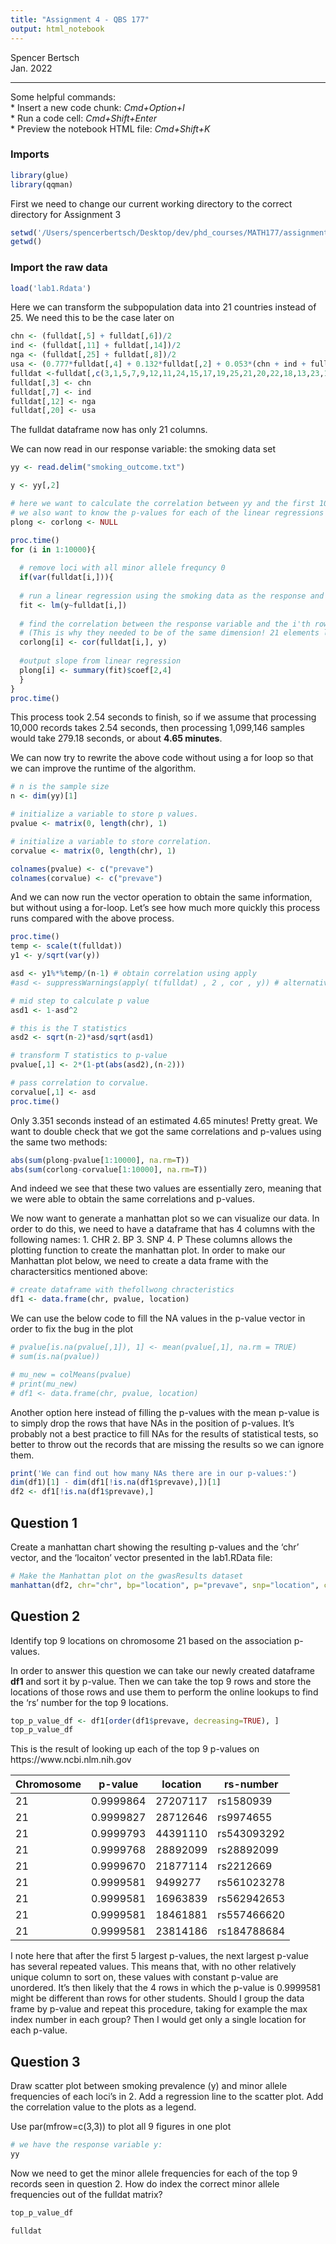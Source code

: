 ```yaml
---
title: "Assignment 4 - QBS 177"
output: html_notebook
---
```


Spencer Bertsch  
Jan. 2022

------------

Some helpful commands:  
* Insert a new code chunk: *Cmd+Option+I*  
* Run a code cell: *Cmd+Shift+Enter*  
* Preview the notebook HTML file: *Cmd+Shift+K*  





### Imports 
```r
library(glue)
library(qqman)
```

First we need to change our current working directory to the correct directory for Assignment 3
```r
setwd('/Users/spencerbertsch/Desktop/dev/phd_courses/MATH177/assignment4')
getwd()
```

### Import the raw data 
```r
load('lab1.Rdata')
```


Here we can transform the subpopulation data into 21 countries instead of 25. We need this to be the case later on 
```r
chn <- (fulldat[,5] + fulldat[,6])/2
ind <- (fulldat[,11] + fulldat[,14])/2
nga <- (fulldat[,25] + fulldat[,8])/2
usa <- (0.777*fulldat[,4] + 0.132*fulldat[,2] + 0.053*(chn + ind + fulldat[,16] + fulldat[,15])/4)/(0.777+0.132+0.053)
fulldat <-fulldat[,c(3,1,5,7,9,12,11,24,15,17,19,25,21,20,22,18,13,23,10,4,16)]
fulldat[,3] <- chn
fulldat[,7] <- ind
fulldat[,12] <- nga
fulldat[,20] <- usa
```

The fulldat dataframe now has only 21 columns. 

We can now read in our response variable: the smoking data set
```r
yy <- read.delim("smoking_outcome.txt")
```




```r
y <- yy[,2]

# here we want to calculate the correlation between yy and the first 10000 loci
# we also want to know the p-values for each of the linear regressions run
plong <- corlong <- NULL

proc.time()
for (i in 1:10000){
  
  # remove loci with all minor allele frequncy 0
  if(var(fulldat[i,])){
    
  # run a linear regression using the smoking data as the response and the i'th row of fulldat as the predictor
  fit <- lm(y~fulldat[i,]) 
  
  # find the correlation between the response variable and the i'th row of fulldat
  # (This is why they needed to be of the same dimension! 21 elements long)
  corlong[i] <- cor(fulldat[i,], y)
  
  #output slope from linear regression
  plong[i] <- summary(fit)$coef[2,4] 
  }
}
proc.time()
```

This process took 2.54 seconds to finish, so if we assume that processing 10,000 records takes 2.54 seconds, then processing 1,099,146 samples would take 279.18 seconds, or about **4.65 minutes**. 

\n
We can now try to rewrite the above code without using a for loop so that we can improve the runtime of the algorithm. 
```r
# n is the sample size
n <- dim(yy)[1]  

# initialize a variable to store p values.
pvalue <- matrix(0, length(chr), 1) 

# initialize a variable to store correlation.
corvalue <- matrix(0, length(chr), 1) 

colnames(pvalue) <- c("prevave") 
colnames(corvalue) <- c("prevave")
```


And we can now run the vector operation to obtain the same information, but without using a for-loop. Let's see how much more quickly this process runs compared with the above process. 
```r
proc.time()
temp <- scale(t(fulldat))
y1 <- y/sqrt(var(y))

asd <- y1%*%temp/(n-1) # obtain correlation using apply 
#asd <- suppressWarnings(apply( t(fulldat) , 2 , cor , y)) # alternative way

# mid step to calculate p value
asd1 <- 1-asd^2  

# this is the T statistics
asd2 <- sqrt(n-2)*asd/sqrt(asd1) 

# transform T statistics to p-value
pvalue[,1] <- 2*(1-pt(abs(asd2),(n-2))) 

# pass correlation to corvalue.
corvalue[,1] <- asd 
proc.time()
```

Only 3.351 seconds instead of an estimated 4.65 minutes! Pretty great. We want to double check that we got the same correlations and p-values using the same two methods: 

```r
abs(sum(plong-pvalue[1:10000], na.rm=T))
abs(sum(corlong-corvalue[1:10000], na.rm=T))
```

And indeed we see that these two values are essentially zero, meaning that we were able to obtain the same correlations and p-values. 


\n 
We now want to generate a manhattan plot so we can visualize our data. In order to do this, we need to have a dataframe that has 4 columns with the following names: 
1. CHR
2. BP
3. SNP
4. P
These columns allows the plotting function to create the manhattan plot. 
In order to make our Manhattan plot below, we need to create a data frame with the charactersitics mentioned above: 
```r
# create dataframe with thefollwong chracteristics 
df1 <- data.frame(chr, pvalue, location)
```


We can use the below code to fill the NA values in the p-value vector in order to fix the bug in the plot 
```r
# pvalue[is.na(pvalue[,1]), 1] <- mean(pvalue[,1], na.rm = TRUE)
# sum(is.na(pvalue))
```
```r
# mu_new = colMeans(pvalue)
# print(mu_new)
# df1 <- data.frame(chr, pvalue, location)
```

Another option here instead of filling the p-values with the mean p-value is to simply drop the rows that have NAs in the position of p-values. It's probably not a best practice to fill NAs for the results of statistical tests, so better to throw out the records that are missing the results so we can ignore them. 
```r
print('We can find out how many NAs there are in our p-values:')
dim(df1)[1] - dim(df1[!is.na(df1$prevave),])[1]
df2 <- df1[!is.na(df1$prevave),]
```



## Question 1
Create a manhattan chart showing the resulting p-values and the 'chr' vector, and the 'locaiton' vector presented in the lab1.RData file: 
```r
# Make the Manhattan plot on the gwasResults dataset
manhattan(df2, chr="chr", bp="location", p="prevave", snp="location", col = c("gray10", "gray60"))
```

## Question 2
Identify top 9 locations on chromosome 21 based on the association p-values.

\n 
In order to answer this question we can take our newly created dataframe **df1** and sort it by p-value. Then we can take the top 9 rows and store the locations of those rows and use them to perform the online lookups to find the 'rs' number for the top 9 locations. 

```r
top_p_value_df <- df1[order(df1$prevave, decreasing=TRUE), ]
top_p_value_df
```

This is the result of looking up each of the top 9 p-values on https://www.ncbi.nlm.nih.gov

| Chromosome | p-value   | location | rs-number   |
|------------|-----------|----------|-------------|
| 21         | 0.9999864 | 27207117 | rs1580939   |
| 21         | 0.9999827 | 28712646 | rs9974655   |
| 21         | 0.9999793 | 44391110 | rs543093292 |
| 21         | 0.9999768 | 28892099 | rs28892099  |
| 21         | 0.9999670 | 21877114 | rs2212669   |
| 21         | 0.9999581 | 9499277  | rs561023278 |
| 21         | 0.9999581 | 16963839 | rs562942653 |
| 21         | 0.9999581 | 18461881 | rs557466620 |
| 21         | 0.9999581 | 23814186 | rs184788684 |

I note here that after the first 5 largest p-values, the next largest p-value has several repeated values. This means that, with no other relatively unique column to sort on, these values with constant p-value are unordered. It's then likely that the 4 rows in which the p-value is 0.9999581 might be different than rows for other students. Should I group the data frame by p-value and repeat this procedure, taking for example the max index number in each group? Then I would get only a single location for each p-value. 


## Question 3
Draw scatter plot between smoking prevalence (y) and minor allele frequencies of each loci’s in 2. Add a regression line to the scatter plot. Add the correlation value to the plots as a legend. 

Use par(mfrow=c(3,3)) to plot all 9 figures in one plot

```r
# we have the response variable y:
yy
```

Now we need to get the minor allele frequencies for each of the top 9 records seen in question 2. How do index the correct minor allele frequencies out of the fulldat matrix? 

```r
top_p_value_df
```


```r
fulldat
```


